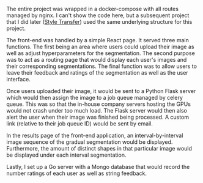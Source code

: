 The entire project was wrapped in a docker-compose with all routes managed by nginx. I can't show the code here, but a subsequent project that I did later ([Style Transfer](https://github.com/kudou-reira/stylish)) used the same underlying structure for this project.

The front-end was handled by a simple React page. It served three main functions. The first being an area where users could upload their image as well as adjust hyperparameters for the segmentation. The second purpose was to act as a routing page that would display each user's images and their corresponding segmentations. The final function was to allow users to leave their feedback and ratings of the segmentation as well as the user interface.

Once users uploaded their image, it would be sent to a Python Flask server which would then assign the image to a job queue managed by celery queue. This was so that the in-house company servers hosting the GPUs would not crash under too much load. The Flask server would then also alert the user when their image was finished being processed. A custom link (relative to their job queue ID) would be sent by email.

In the results page of the front-end application, an interval-by-interval image sequence of the gradual segmentation would be displayed. Furthermore, the amount of distinct shapes in that particular image would be displayed under each interval segmentation.

Lastly, I set up a Go server with a Mongo database that would record the number ratings of each user as well as string feedback.